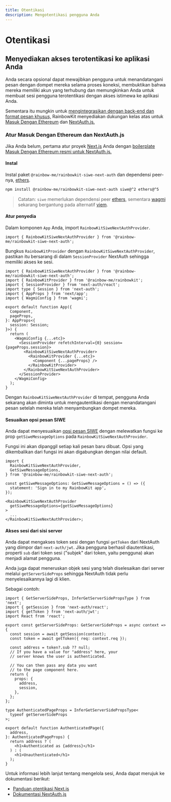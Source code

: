 ```yaml
---
title: Otentikasi
description: Mengotentikasi pengguna Anda
---
```


# Otentikasi

## Menyediakan akses terotentikasi ke aplikasi Anda

Anda secara opsional dapat mewajibkan pengguna untuk menandatangani pesan dengan dompet mereka selama proses koneksi, membuktikan bahwa mereka memiliki akun yang terhubung dan memungkinkan Anda untuk membuat sesi pengguna terotentikasi dengan akses istimewa ke aplikasi Anda.

Sementara itu mungkin untuk [mengintegrasikan dengan back-end dan format pesan khusus,](/docs/custom-authentication) RainbowKit menyediakan dukungan kelas atas untuk [Masuk Dengan Ethereum](https://login.xyz) dan [NextAuth.js.](https://next-auth.js.org)

### Atur Masuk Dengan Ethereum dan NextAuth.js

Jika Anda belum, pertama atur proyek [Next.js](https://nextjs.org) Anda dengan [boilerplate Masuk Dengan Ethereum resmi untuk NextAuth.js.](https://docs.login.xyz/integrations/nextauth.js)

#### Instal

Instal paket `@rainbow-me/rainbowkit-siwe-next-auth` dan dependensi peer-nya, [ethers](https://docs.ethers.org/v5/).

```bash
npm install @rainbow-me/rainbowkit-siwe-next-auth siwe@^2 ethers@^5
```

> Catatan: `siwe` memerlukan dependensi peer [ethers](https://docs.ethers.org/v5/), sementara [wagmi](https://wagmi.sh/) sekarang bergantung pada alternatif [viem](https://viem.sh).

#### Atur penyedia

Dalam komponen `App` Anda, import `RainbowKitSiweNextAuthProvider`.

```tsx
import { RainbowKitSiweNextAuthProvider } from '@rainbow-me/rainbowkit-siwe-next-auth';
```

Bungkus `RainbowKitProvider` dengan `RainbowKitSiweNextAuthProvider`, pastikan itu bersarang di dalam `SessionProvider` NextAuth sehingga memiliki akses ke sesi.

```tsx
import { RainbowKitSiweNextAuthProvider } from '@rainbow-me/rainbowkit-siwe-next-auth';
import { RainbowKitProvider } from '@rainbow-me/rainbowkit';
import { SessionProvider } from 'next-auth/react';
import type { Session } from 'next-auth';
import { AppProps } from 'next/app';
import { WagmiConfig } from 'wagmi';

export default function App({
  Component,
  pageProps,
}: AppProps<{
  session: Session;
}>) {
  return (
    <WagmiConfig {...etc}>
      <SessionProvider refetchInterval={0} session={pageProps.session}>
        <RainbowKitSiweNextAuthProvider>
          <RainbowKitProvider {...etc}>
            <Component {...pageProps} />
          </RainbowKitProvider>
        </RainbowKitSiweNextAuthProvider>
      </SessionProvider>
    </WagmiConfig>
  );
}
```

Dengan `RainbowKitSiweNextAuthProvider` di tempat, pengguna Anda sekarang akan diminta untuk mengautentikasi dengan menandatangani pesan setelah mereka telah menyambungkan dompet mereka.

#### Sesuaikan opsi pesan SIWE

Anda dapat menyesuaikan [opsi pesan SIWE](https://github.com/spruceid/siwe/blob/v1.1.6/packages/siwe/lib/client.ts#L29) dengan melewatkan fungsi ke prop `getSiweMessageOptions` pada `RainbowKitSiweNextAuthProvider`.

Fungsi ini akan dipanggil setiap kali pesan baru dibuat. Opsi yang dikembalikan dari fungsi ini akan digabungkan dengan nilai default.

```tsx
import {
  RainbowKitSiweNextAuthProvider,
  GetSiweMessageOptions,
} from '@rainbow-me/rainbowkit-siwe-next-auth';

const getSiweMessageOptions: GetSiweMessageOptions = () => ({
  statement: 'Sign in to my RainbowKit app',
});

<RainbowKitSiweNextAuthProvider
  getSiweMessageOptions={getSiweMessageOptions}
>
  ...
</RainbowKitSiweNextAuthProvider>;
```

#### Akses sesi dari sisi server

Anda dapat mengakses token sesi dengan fungsi `getToken` dari NextAuth yang diimpor dari `next-auth/jwt`. Jika pengguna berhasil diautentikasi, properti `sub` dari token sesi ("subjek" dari token, yaitu pengguna) akan menjadi alamat pengguna.

Anda juga dapat meneruskan objek sesi yang telah diselesaikan dari server melalui `getServerSideProps` sehingga NextAuth tidak perlu menyelesaikannya lagi di klien.

Sebagai contoh:

```tsx
import { GetServerSideProps, InferGetServerSidePropsType } from 'next';
import { getSession } from 'next-auth/react';
import { getToken } from 'next-auth/jwt';
import React from 'react';

export const getServerSideProps: GetServerSideProps = async context => {
  const session = await getSession(context);
  const token = await getToken({ req: context.req });

  const address = token?.sub ?? null;
  // If you have a value for "address" here, your
  // server knows the user is authenticated.

  // You can then pass any data you want
  // to the page component here.
  return {
    props: {
      address,
      session,
    },
  };
};

type AuthenticatedPageProps = InferGetServerSidePropsType<
  typeof getServerSideProps
>;

export default function AuthenticatedPage({
  address,
}: AuthenticatedPageProps) {
  return address ? (
    <h1>Authenticated as {address}</h1>
  ) : (
    <h1>Unauthenticated</h1>
  );
}
```

Untuk informasi lebih lanjut tentang mengelola sesi, Anda dapat merujuk ke dokumentasi berikut:

-   [Panduan otentikasi Next.js](https://nextjs.org/docs/authentication)
-   [Dokumentasi NextAuth.js](https://next-auth.js.org)
